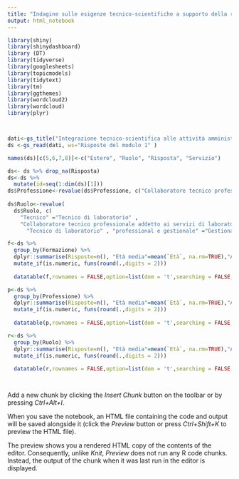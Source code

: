 ```yaml
---
title: "Indagine sulle esigenze tecnico-scientifiche a supporto della ricerca"
output: html_notebook
---
```




```r
library(shiny)
library(shinydashboard)
library (DT)
library(tidyverse)
library(googlesheets)
library(topicmodels)
library(tidytext)
library(tm)
library(ggthemes)
library(wordcloud2)
library(wordcloud)
library(plyr)



dati<-gs_title("Integrazione tecnico-scientifica alle attività amministrative a supporto della ricerca (Risposte)")
ds <-gs_read(dati, ws="Risposte del modulo 1" )

names(ds)[c(5,6,7,8)]<-c("Estero", "Ruolo", "Risposta", "Servizio")

ds<- ds %>% drop_na(Risposta)
ds<-ds %>% 
  mutate(id=seq(1:dim(ds)[1]))
ds$Professione<-revalue(ds$Professione, c("Collaboratore tecnico professionale addetto ai servizi di laboratorio"="Tecnico di laboratorio", "Tecnico sanitario di laboratorio biomedico"="Tecnico di laboratorio"))
                         
ds$Ruolo<-revalue(
  ds$Ruolo, c(
    "Tecnico" ="Tecnico di laboratorio" , 
    "Collaboratore tecnico professionale addetto ai servizi di laboratorio"=
      "Tecnico di laboratorio" , "professional e gestionale" ="Gestionale e tecnico/scientifico" , "gestionale e professional"  ="Gestionale e tecnico/scientifico" , "gestionale con mantenimento di attività tecnico-scientifica"="Gestionale e tecnico/scientifico" ))
```

```r

f<-ds %>% 
  group_by(Formazione) %>% 
  dplyr::summarise(Risposte=n(), "Età media"=mean(`Età`, na.rm=TRUE),"Anni di Servizio"=median(Servizio, na.rm=TRUE)) %>% 
  mutate_if(is.numeric, funs(round(.,digits = 2))) 
  
  datatable(f,rownames = FALSE,option=list(dom = 't',searching = FALSE,paging = TRUE,autoWidth = TRUE) )
```

```r
p<-ds %>% 
  group_by(Professione) %>% 
  dplyr::summarise(Risposte=n(), "Età media"=mean(`Età`, na.rm=TRUE),"Anni di Servizio"=median(Servizio, na.rm=TRUE)) %>% 
  mutate_if(is.numeric, funs(round(.,digits = 2))) 
  
  datatable(p,rownames = FALSE,option=list(dom = 't',searching = FALSE,paging = TRUE,autoWidth = TRUE) )
```

```r
r<-ds %>% 
  group_by(Ruolo) %>% 
  dplyr::summarise(Risposte=n(), "Età media"=mean(`Età`, na.rm=TRUE),"Anni di Servizio"=median(Servizio, na.rm=TRUE)) %>% 
  mutate_if(is.numeric, funs(round(.,digits = 2))) 
  
  datatable(r,rownames = FALSE,option=list(dom = 't',searching = FALSE,paging = TRUE,autoWidth = TRUE) )




```







Add a new chunk by clicking the *Insert Chunk* button on the toolbar or by pressing *Ctrl+Alt+I*.

When you save the notebook, an HTML file containing the code and output will be saved alongside it (click the *Preview* button or press *Ctrl+Shift+K* to preview the HTML file).

The preview shows you a rendered HTML copy of the contents of the editor. Consequently, unlike *Knit*, *Preview* does not run any R code chunks. Instead, the output of the chunk when it was last run in the editor is displayed.

